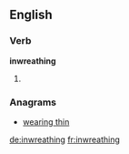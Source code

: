 ==English==

===Verb===
'''inwreathing'''

# {{present participle of|[[inwreathe]]}}

===Anagrams===
* {{alphagram|aeghiinnrtw}} [[wearing thin#English|wearing thin]]

[[de:inwreathing]]
[[fr:inwreathing]]